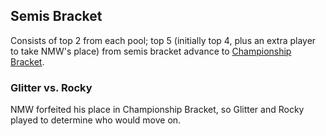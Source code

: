 {{tabs static
|name1=Overview
|link1=The Golden Bair 2
|name2=Invitational Pools
|link2=The Golden Bair 2/Invitational Pools
|name3=Open Bracket
|link3=The Golden Bair 2/Open Bracket
|name4=Championship Bracket
|link4=The Golden Bair 2/Championship Bracket
|name5=The Melee Games
|link5=The Golden Bair 2/The Melee Games
|This=3
}}
{{BracketMatchSMWDisambig |oldtags=Rocky|newtags=Rocky (American player)}}
==Semis Bracket==
Consists of top 2 from each pool; top 5 (initially top 4, plus an extra player to take NMW's place) from semis bracket advance to [[The Golden Bair 2/Championship Bracket|Championship Bracket]].
{{8DE8SScoreBracket
<!-- QUARTERFINALS -->
|r2m1p1=ycz |r2m1p1flag=us |r2m1p1score=2
|r2m1p2=Nimzo |r2m1p2flag=us |r2m1p2score=0
|r2m1win=1
|r2m1p1char1= |r2m1p2char1= |r2m1p1stock1= |r2m1p2stock1= |r2m1win1= |r2m1stage1=
|r2m1p1char2= |r2m1p2char2= |r2m1p1stock2= |r2m1p2stock2= |r2m1win2= |r2m1stage2=
|r2m1p1char3= |r2m1p2char3= |r2m1p1stock3= |r2m1p2stock3= |r2m1win3= |r2m1stage3=
|r2m1p1char4= |r2m1p2char4= |r2m1p1stock4= |r2m1p2stock4= |r2m1win4= |r2m1stage4=
|r2m1p1char5= |r2m1p2char5= |r2m1p1stock5= |r2m1p2stock5= |r2m1win5= |r2m1stage5=
|r2m1date=
|r2m1finished=
|r2m1details={{BracketMatchDetails
|preview= 
|lrthread=
|vod=
|interview=
|recap=
|comment=
}}

|r2m2p1=Bardull |r2m2p1flag=us |r2m2p1score=2
|r2m2p2=Mr. Brandandorf |r2m2p2flag=us |r2m2p2score=0
|r2m2win=1
|r2m2p1char1=marth |r2m2p2char1=fox |r2m2p1stock1=1 |r2m2p2stock1=0 |r2m2win1=1 |r2m2stage1=Battlefield
|r2m2p1char2=marth |r2m2p2char2=fox |r2m2p1stock2=2 |r2m2p2stock2=0 |r2m2win2=1 |r2m2stage2=Pokémon Stadium
|r2m2p1char3= |r2m2p2char3= |r2m2p1stock3= |r2m2p2stock3= |r2m2win3= |r2m2stage3=
|r2m2p1char4= |r2m2p2char4= |r2m2p1stock4= |r2m2p2stock4= |r2m2win4= |r2m2stage4=
|r2m2p1char5= |r2m2p2char5= |r2m2p1stock5= |r2m2p2stock5= |r2m2win5= |r2m2stage5=
|r2m2date=March 8, 2015
|r2m2finished=
|r2m2details={{BracketMatchDetails
|preview= 
|lrthread=
|vod=
|interview=
|recap=
|comment=
}}

|r2m3p1=Glitter |r2m3p1flag=us |r2m3p1score=2
|r2m3p2=Del |r2m3p2flag=us |r2m3p2score=1
|r2m3win=1
|r2m3p1char1= |r2m3p2char1= |r2m3p1stock1= |r2m3p2stock1= |r2m3win1= |r2m3stage1=
|r2m3p1char2= |r2m3p2char2= |r2m3p1stock2= |r2m3p2stock2= |r2m3win2= |r2m3stage2=
|r2m3p1char3= |r2m3p2char3= |r2m3p1stock3= |r2m3p2stock3= |r2m3win3= |r2m3stage3=
|r2m3p1char4= |r2m3p2char4= |r2m3p1stock4= |r2m3p2stock4= |r2m3win4= |r2m3stage4=
|r2m3p1char5= |r2m3p2char5= |r2m3p1stock5= |r2m3p2stock5= |r2m3win5= |r2m3stage5=
|r2m3date=
|r2m3finished=
|r2m3details={{BracketMatchDetails
|preview= 
|lrthread=
|vod=
|interview=
|recap=
|comment=
}}

|r2m4p1=Phil |r2m4p1flag=us |r2m4p1score=2
|r2m4p2=Snap |r2m4p2flag=us |r2m4p2score=1
|r2m4win=1
|r2m4p1char1= |r2m4p2char1= |r2m4p1stock1= |r2m4p2stock1= |r2m4win1= |r2m4stage1=
|r2m4p1char2= |r2m4p2char2= |r2m4p1stock2= |r2m4p2stock2= |r2m4win2= |r2m4stage2=
|r2m4p1char3= |r2m4p2char3= |r2m4p1stock3= |r2m4p2stock3= |r2m4win3= |r2m4stage3=
|r2m4p1char4= |r2m4p2char4= |r2m4p1stock4= |r2m4p2stock4= |r2m4win4= |r2m4stage4=
|r2m4p1char5= |r2m4p2char5= |r2m4p1stock5= |r2m4p2stock5= |r2m4win5= |r2m4stage5=
|r2m4date=
|r2m4finished=
|r2m4details={{BracketMatchDetails
|preview= 
|lrthread=
|vod=
|interview=
|recap=
|comment=
}}


<!-- SEMIFINALS -->
|r4m1p1=ycz |r4m1p1flag=us |r4m1p1score=1
|r4m1p2=Bardull |r4m1p2flag=us |r4m1p2score=2
|r4m1win=2
|r4m1p1char1=samus |r4m1p2char1=marth |r4m1p1stock1=0 |r4m1p2stock1=2 |r4m1win1=2 |r4m1stage1=Battlefield
|r4m1p1char2=samus |r4m1p2char2=marth |r4m1p1stock2=1 |r4m1p2stock2=0 |r4m1win2=1 |r4m1stage2=Fountain of Dreams
|r4m1p1char3=samus |r4m1p2char3=marth |r4m1p1stock3=0 |r4m1p2stock3=1 |r4m1win3=2 |r4m1stage3=Yoshi's Story
|r4m1p1char4= |r4m1p2char4= |r4m1p1stock4= |r4m1p2stock4= |r4m1win4= |r4m1stage4=
|r4m1p1char5= |r4m1p2char5= |r4m1p1stock5= |r4m1p2stock5= |r4m1win5= |r4m1stage5=
|r4m1date=March 8, 2015
|r4m1finished=
|r4m1details={{BracketMatchDetails
|preview= 
|lrthread=
|vod=
|interview=
|recap=
|comment=
}}

|r4m2p1=Glitter |r4m2p1flag=us |r4m2p1score=0
|r4m2p2=Phil |r4m2p2flag=us |r4m2p2score=2
|r4m2win=2
|r4m2p1char1=fox |r4m2p2char1=fox |r4m2p1stock1=0 |r4m2p2stock1=2 |r4m2win1=2 |r4m2stage1=Dream Land
|r4m2p1char2=fox |r4m2p2char2=fox |r4m2p1stock2=0 |r4m2p2stock2=2 |r4m2win2=2 |r4m2stage2=Yoshi's Story
|r4m2p1char3= |r4m2p2char3= |r4m2p1stock3= |r4m2p2stock3= |r4m2win3= |r4m2stage3=
|r4m2p1char4= |r4m2p2char4= |r4m2p1stock4= |r4m2p2stock4= |r4m2win4= |r4m2stage4=
|r4m2p1char5= |r4m2p2char5= |r4m2p1stock5= |r4m2p2stock5= |r4m2win5= |r4m2stage5=
|r4m2date=March 8, 2015
|r4m2finished=
|r4m2details={{BracketMatchDetails
|preview= 
|lrthread=
|vod=
|interview=
|recap=
|comment=
}}

<!-- WINNER'S FINALS -->
|r6m1p1=Bardull |r6m1p1flag=us |r6m1p1score={{advance|The Golden Bair 2/Championship Bracket}}
|r6m1p2=Phil |r6m1p2flag=us |r6m1p2score={{advance|The Golden Bair 2/Championship Bracket}}
|r6m1win=
|r6m1p1char1= |r6m1p2char1= |r6m1p1stock1= |r6m1p2stock1= |r6m1win1= |r6m1stage1=
|r6m1p1char2= |r6m1p2char2= |r6m1p1stock2= |r6m1p2stock2= |r6m1win2= |r6m1stage2=
|r6m1p1char3= |r6m1p2char3= |r6m1p1stock3= |r6m1p2stock3= |r6m1win3= |r6m1stage3=
|r6m1p1char4= |r6m1p2char4= |r6m1p1stock4= |r6m1p2stock4= |r6m1win4= |r6m1stage4=
|r6m1p1char5= |r6m1p2char5= |r6m1p1stock5= |r6m1p2stock5= |r6m1win5= |r6m1stage5=
|r6m1date=
|r6m1finished=
|r6m1details={{BracketMatchDetails
|preview= 
|lrthread=
|vod=
|interview=
|recap=
|comment=
}}

|l1m1p1=Rocky |l1m1p1flag=us |l1m1p1score=2
|l1m1p2=Sharkboi |l1m1p2flag= |l1m1p2score=0
|l1m1win=1
|l1m1p1char1= |l1m1p2char1= |l1m1p1stock1= |l1m1p2stock1= |l1m1win1= |l1m1stage1=
|l1m1p1char2= |l1m1p2char2= |l1m1p1stock2= |l1m1p2stock2= |l1m1win2= |l1m1stage2=
|l1m1p1char3= |l1m1p2char3= |l1m1p1stock3= |l1m1p2stock3= |l1m1win3= |l1m1stage3=
|l1m1p1char4= |l1m1p2char4= |l1m1p1stock4= |l1m1p2stock4= |l1m1win4= |l1m1stage4=
|l1m1p1char5= |l1m1p2char5= |l1m1p1stock5= |l1m1p2stock5= |l1m1win5= |l1m1stage5=
|l1m1date=
|l1m1finished=
|l1m1details={{BracketMatchDetails
|preview= 
|lrthread=
|vod=
|interview=
|recap=
|comment=
}}

|l1m2p1=Sage |l1m2p1flag=us |l1m2p1score=2
|l1m2p2=Warwick Foe |l1m2p2flag=us |l1m2p2score=0
|l1m2win=1
|l1m2p1char1= |l1m2p2char1= |l1m2p1stock1= |l1m2p2stock1= |l1m2win1= |l1m2stage1=
|l1m2p1char2= |l1m2p2char2= |l1m2p1stock2= |l1m2p2stock2= |l1m2win2= |l1m2stage2=
|l1m2p1char3= |l1m2p2char3= |l1m2p1stock3= |l1m2p2stock3= |l1m2win3= |l1m2stage3=
|l1m2p1char4= |l1m2p2char4= |l1m2p1stock4= |l1m2p2stock4= |l1m2win4= |l1m2stage4=
|l1m2p1char5= |l1m2p2char5= |l1m2p1stock5= |l1m2p2stock5= |l1m2win5= |l1m2stage5=
|l1m2date=
|l1m2finished=
|l1m2details={{BracketMatchDetails
|preview= 
|lrthread=
|vod=
|interview=
|recap=
|comment=
}}

|l1m3p1=Boback |l1m3p1flag=us |l1m3p1score=2
|l1m3p2=Real |l1m3p2flag= |l1m3p2score=1
|l1m3win=1
|l1m3p1char1= |l1m3p2char1= |l1m3p1stock1= |l1m3p2stock1= |l1m3win1= |l1m3stage1=
|l1m3p1char2= |l1m3p2char2= |l1m3p1stock2= |l1m3p2stock2= |l1m3win2= |l1m3stage2=
|l1m3p1char3= |l1m3p2char3= |l1m3p1stock3= |l1m3p2stock3= |l1m3win3= |l1m3stage3=
|l1m3p1char4= |l1m3p2char4= |l1m3p1stock4= |l1m3p2stock4= |l1m3win4= |l1m3stage4=
|l1m3p1char5= |l1m3p2char5= |l1m3p1stock5= |l1m3p2stock5= |l1m3win5= |l1m3stage5=
|l1m3date=
|l1m3finished=
|l1m3details={{BracketMatchDetails
|preview= 
|lrthread=
|vod=
|interview=
|recap=
|comment=
}}

|l1m4p1=Wavebringer |l1m4p1flag=us |l1m4p1score=0
|l1m4p2=zbert |l1m4p2flag= |l1m4p2score=2
|l1m4win=2
|l1m4p1char1= |l1m4p2char1= |l1m4p1stock1= |l1m4p2stock1= |l1m4win1= |l1m4stage1=
|l1m4p1char2= |l1m4p2char2= |l1m4p1stock2= |l1m4p2stock2= |l1m4win2= |l1m4stage2=
|l1m4p1char3= |l1m4p2char3= |l1m4p1stock3= |l1m4p2stock3= |l1m4win3= |l1m4stage3=
|l1m4p1char4= |l1m4p2char4= |l1m4p1stock4= |l1m4p2stock4= |l1m4win4= |l1m4stage4=
|l1m4p1char5= |l1m4p2char5= |l1m4p1stock5= |l1m4p2stock5= |l1m4win5= |l1m4stage5=
|l1m4date=
|l1m4finished=
|l1m4details={{BracketMatchDetails
|preview= 
|lrthread=
|vod=
|interview=
|recap=
|comment=
}}

|l2m1p1=Snap |l2m1p1flag=us |l2m1p1score=0
|l2m1p2=Rocky |l2m1p2flag=us |l2m1p2score=2
|l2m1win=2
|l2m1p1char1= |l2m1p2char1= |l2m1p1stock1= |l2m1p2stock1= |l2m1win1= |l2m1stage1=
|l2m1p1char2= |l2m1p2char2= |l2m1p1stock2= |l2m1p2stock2= |l2m1win2= |l2m1stage2=
|l2m1p1char3= |l2m1p2char3= |l2m1p1stock3= |l2m1p2stock3= |l2m1win3= |l2m1stage3=
|l2m1p1char4= |l2m1p2char4= |l2m1p1stock4= |l2m1p2stock4= |l2m1win4= |l2m1stage4=
|l2m1p1char5= |l2m1p2char5= |l2m1p1stock5= |l2m1p2stock5= |l2m1win5= |l2m1stage5=
|l2m1date=
|l2m1finished=
|l2m1details={{BracketMatchDetails
|preview= 
|lrthread=
|vod=
|interview=
|recap=
|comment=
}}

|l2m2p1=Del |l2m2p1flag=us |l2m2p1score=1
|l2m2p2=Sage |l2m2p2flag=us |l2m2p2score=2
|l2m2win=2
|l2m2p1char1= |l2m2p2char1= |l2m2p1stock1= |l2m2p2stock1= |l2m2win1= |l2m2stage1=
|l2m2p1char2= |l2m2p2char2= |l2m2p1stock2= |l2m2p2stock2= |l2m2win2= |l2m2stage2=
|l2m2p1char3= |l2m2p2char3= |l2m2p1stock3= |l2m2p2stock3= |l2m2win3= |l2m2stage3=
|l2m2p1char4= |l2m2p2char4= |l2m2p1stock4= |l2m2p2stock4= |l2m2win4= |l2m2stage4=
|l2m2p1char5= |l2m2p2char5= |l2m2p1stock5= |l2m2p2stock5= |l2m2win5= |l2m2stage5=
|l2m2date=
|l2m2finished=
|l2m2details={{BracketMatchDetails
|preview= 
|lrthread=
|vod=
|interview=
|recap=
|comment=
}}

|l2m3p1=Mr. Brandandorf |l2m3p1flag=us |l2m3p1score=2
|l2m3p2=Boback |l2m3p2flag=us |l2m3p2score=0
|l2m3win=1
|l2m3p1char1= |l2m3p2char1= |l2m3p1stock1= |l2m3p2stock1= |l2m3win1= |l2m3stage1=
|l2m3p1char2= |l2m3p2char2= |l2m3p1stock2= |l2m3p2stock2= |l2m3win2= |l2m3stage2=
|l2m3p1char3= |l2m3p2char3= |l2m3p1stock3= |l2m3p2stock3= |l2m3win3= |l2m3stage3=
|l2m3p1char4= |l2m3p2char4= |l2m3p1stock4= |l2m3p2stock4= |l2m3win4= |l2m3stage4=
|l2m3p1char5= |l2m3p2char5= |l2m3p1stock5= |l2m3p2stock5= |l2m3win5= |l2m3stage5=
|l2m3date=
|l2m3finished=
|l2m3details={{BracketMatchDetails
|preview= 
|lrthread=
|vod=
|interview=
|recap=
|comment=
}}

|l2m4p1=Nimzo |l2m4p1flag=us |l2m4p1score=2
|l2m4p2=zbert |l2m4p2flag= |l2m4p2score=1
|l2m4win=1
|l2m4p1char1= |l2m4p2char1= |l2m4p1stock1= |l2m4p2stock1= |l2m4win1= |l2m4stage1=
|l2m4p1char2= |l2m4p2char2= |l2m4p1stock2= |l2m4p2stock2= |l2m4win2= |l2m4stage2=
|l2m4p1char3= |l2m4p2char3= |l2m4p1stock3= |l2m4p2stock3= |l2m4win3= |l2m4stage3=
|l2m4p1char4= |l2m4p2char4= |l2m4p1stock4= |l2m4p2stock4= |l2m4win4= |l2m4stage4=
|l2m4p1char5= |l2m4p2char5= |l2m4p1stock5= |l2m4p2stock5= |l2m4win5= |l2m4stage5=
|l2m4date=
|l2m4finished=
|l2m4details={{BracketMatchDetails
|preview= 
|lrthread=
|vod=
|interview=
|recap=
|comment=
}}

<!-- LOSER'S ROUND 3 -->
|l3m1p1=Rocky |l3m1p1flag=us |l3m1p1score=2
|l3m1p2=Sage |l3m1p2flag=us |l3m1p2score=1
|l3m1win=1
|l3m1p1char1= |l3m1p2char1= |l3m1p1stock1= |l3m1p2stock1= |l3m1win1= |l3m1stage1=
|l3m1p1char2= |l3m1p2char2= |l3m1p1stock2= |l3m1p2stock2= |l3m1win2= |l3m1stage2=
|l3m1p1char3= |l3m1p2char3= |l3m1p1stock3= |l3m1p2stock3= |l3m1win3= |l3m1stage3=
|l3m1p1char4= |l3m1p2char4= |l3m1p1stock4= |l3m1p2stock4= |l3m1win4= |l3m1stage4=
|l3m1p1char5= |l3m1p2char5= |l3m1p1stock5= |l3m1p2stock5= |l3m1win5= |l3m1stage5=
|l3m1date=
|l3m1finished=
|l3m1details={{BracketMatchDetails
|preview= 
|lrthread=
|vod=
|interview=
|recap=
|comment=
}}

|l3m2p1=Mr. Brandandorf |l3m2p1flag=us |l3m2p1score=2
|l3m2p2=Nimzo |l3m2p2flag=us |l3m2p2score=0
|l3m2win=
|l3m2p1char1= |l3m2p2char1= |l3m2p1stock1= |l3m2p2stock1= |l3m2win1= |l3m2stage1=
|l3m2p1char2= |l3m2p2char2= |l3m2p1stock2= |l3m2p2stock2= |l3m2win2= |l3m2stage2=
|l3m2p1char3= |l3m2p2char3= |l3m2p1stock3= |l3m2p2stock3= |l3m2win3= |l3m2stage3=
|l3m2p1char4= |l3m2p2char4= |l3m2p1stock4= |l3m2p2stock4= |l3m2win4= |l3m2stage4=
|l3m2p1char5= |l3m2p2char5= |l3m2p1stock5= |l3m2p2stock5= |l3m2win5= |l3m2stage5=
|l3m2date=
|l3m2finished=
|l3m2details={{BracketMatchDetails
|preview= 
|lrthread=
|vod=
|interview=
|recap=
|comment=
}}

<!-- LOSER'S ROUND 4 -->
|l4m1p1=ycz |l4m1p1flag=us |l4m1p1score=2
|l4m1p2=Rocky |l4m1p2flag=us |l4m1p2score=0
|l4m1win=1
|l4m1p1char1=samus |l4m1p2char1=falco |l4m1p1stock1=1 |l4m1p2stock1=0 |l4m1win1=1 |l4m1stage1=Battlefield
|l4m1p1char2=samus |l4m1p2char2=falco |l4m1p1stock2=2 |l4m1p2stock2=0 |l4m1win2=1 |l4m1stage2=Yoshi's Story
|l4m1p1char3= |l4m1p2char3= |l4m1p1stock3= |l4m1p2stock3= |l4m1win3= |l4m1stage3=
|l4m1p1char4= |l4m1p2char4= |l4m1p1stock4= |l4m1p2stock4= |l4m1win4= |l4m1stage4=
|l4m1p1char5= |l4m1p2char5= |l4m1p1stock5= |l4m1p2stock5= |l4m1win5= |l4m1stage5=
|l4m1date=March 8, 2015
|l4m1finished=
|l4m1details={{BracketMatchDetails
|preview= 
|lrthread=
|vod=
|interview=
|recap=
|comment=
}}

|l4m2p1=Glitter |l4m2p1flag=us |l4m2p1score=0
|l4m2p2=Mr. Brandandorf |l4m2p2flag=us |l4m2p2score=2
|l4m2win=2
|l4m2p1char1= |l4m2p2char1= |l4m2p1stock1= |l4m2p2stock1= |l4m2win1= |l4m2stage1=
|l4m2p1char2= |l4m2p2char2= |l4m2p1stock2= |l4m2p2stock2= |l4m2win2= |l4m2stage2=
|l4m2p1char3= |l4m2p2char3= |l4m2p1stock3= |l4m2p2stock3= |l4m2win3= |l4m2stage3=
|l4m2p1char4= |l4m2p2char4= |l4m2p1stock4= |l4m2p2stock4= |l4m2win4= |l4m2stage4=
|l4m2p1char5= |l4m2p2char5= |l4m2p1stock5= |l4m2p2stock5= |l4m2win5= |l4m2stage5=
|l4m2date=
|l4m2finished=
|l4m2details={{BracketMatchDetails
|preview= 
|lrthread=
|vod=
|interview=
|recap=
|comment=
}}

<!-- LOSER'S ROUND 5 -->
|l5m1p1=ycz |l5m1p1flag=us |l5m1p1score={{advance|The Golden Bair 2/Championship Bracket}}
|l5m1p2=Mr. Brandandorf |l5m1p2flag=us |l5m1p2score={{advance|The Golden Bair 2/Championship Bracket}}
|l5m1win=
|l5m1p1char1= |l5m1p2char1= |l5m1p1stock1= |l5m1p2stock1= |l5m1win1= |l5m1stage1=
|l5m1p1char2= |l5m1p2char2= |l5m1p1stock2= |l5m1p2stock2= |l5m1win2= |l5m1stage2=
|l5m1p1char3= |l5m1p2char3= |l5m1p1stock3= |l5m1p2stock3= |l5m1win3= |l5m1stage3=
|l5m1p1char4= |l5m1p2char4= |l5m1p1stock4= |l5m1p2stock4= |l5m1win4= |l5m1stage4=
|l5m1p1char5= |l5m1p2char5= |l5m1p1stock5= |l5m1p2stock5= |l5m1win5= |l5m1stage5=
|l5m1date=
|l5m1finished=
|l5m1details={{BracketMatchDetails
|preview= 
|lrthread=
|vod=
|interview=
|recap=
|comment=
}}

<!-- LOSER'S FINALS -->
|l6m1p1= |l6m1p1flag= |l6m1p1score=
|l6m1p2= |l6m1p2flag= |l6m1p2score=
|l6m1win=
|l6m1p1char1= |l6m1p2char1= |l6m1p1stock1= |l6m1p2stock1= |l6m1win1= |l6m1stage1=
|l6m1p1char2= |l6m1p2char2= |l6m1p1stock2= |l6m1p2stock2= |l6m1win2= |l6m1stage2=
|l6m1p1char3= |l6m1p2char3= |l6m1p1stock3= |l6m1p2stock3= |l6m1win3= |l6m1stage3=
|l6m1p1char4= |l6m1p2char4= |l6m1p1stock4= |l6m1p2stock4= |l6m1win4= |l6m1stage4=
|l6m1p1char5= |l6m1p2char5= |l6m1p1stock5= |l6m1p2stock5= |l6m1win5= |l6m1stage5=
|l6m1date=
|l6m1finished=
|l6m1details={{BracketMatchDetails
|preview= 
|lrthread=
|vod=
|interview=
|recap=
|comment=
}}

<!-- FINALS -->
|r7m1p1= |r7m1p1flag= |r7m1p1score=
|r7m1p2= |r7m1p2flag= |r7m1p2score=
|r7m1win=
|r7m1p1char1= |r7m1p2char1= |r7m1p1stock1= |r7m1p2stock1= |r7m1win1= |r7m1stage1=
|r7m1p1char2= |r7m1p2char2= |r7m1p1stock2= |r7m1p2stock2= |r7m1win2= |r7m1stage2=
|r7m1p1char3= |r7m1p2char3= |r7m1p1stock3= |r7m1p2stock3= |r7m1win3= |r7m1stage3=
|r7m1p1char4= |r7m1p2char4= |r7m1p1stock4= |r7m1p2stock4= |r7m1win4= |r7m1stage4=
|r7m1p1char5= |r7m1p2char5= |r7m1p1stock5= |r7m1p2stock5= |r7m1win5= |r7m1stage5=
|r7m1date=
|r7m1finished=
|r7m1details={{BracketMatchDetails
|preview= 
|lrthread=
|vod=
|interview=
|recap=
|comment=
}}
}}

===Glitter vs. Rocky===
NMW forfeited his place in Championship Bracket, so Glitter and Rocky played to determine who would move on.
{{2SEBracket
|r1m1p1=Rocky |r1m1p1flag=us |r1m1p1score=2
|r1m1p2=Glitter |r1m1p2flag=us |r1m1p2score=0
|r1m1win=1
|r1m1p1char1=falco |r1m1p2char1=fox |r1m1p1stock1=1 |r1m1p2stock1=0 |r1m1win1=1 |r1m1stage1=Fountain of Dreams
|r1m1p1char2=falco |r1m1p2char2=fox |r1m1p1stock2=1 |r1m1p2stock2=0 |r1m1win2=1 |r1m1stage2=Dream Land
|r1m1p1char3= |r1m1p2char3= |r1m1p1stock3= |r1m1p2stock3= |r1m1win3= |r1m1stage3=
|r1m1p1char4= |r1m1p2char4= |r1m1p1stock4= |r1m1p2stock4= |r1m1win4= |r1m1stage4=
|r1m1p1char5= |r1m1p2char5= |r1m1p1stock5= |r1m1p2stock5= |r1m1win5= |r1m1stage5=
|r1m1date=
|r1m1finished=
|r1m1details={{BracketMatchDetails
|preview= 
|lrthread=
|interview=
|recap=
|comment=
}}
}}
